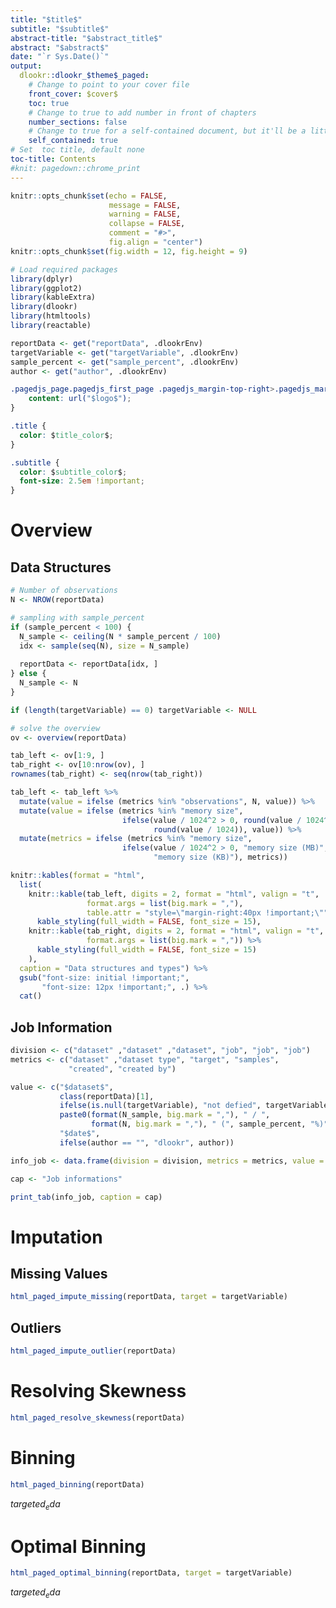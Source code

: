 ```yaml
---
title: "$title$"
subtitle: "$subtitle$"
abstract-title: "$abstract_title$"
abstract: "$abstract$"
date: "`r Sys.Date()`"
output: 
  dlookr::dlookr_$theme$_paged: 
    # Change to point to your cover file
    front_cover: $cover$
    toc: true
    # Change to true to add number in front of chapters
    number_sections: false
    # Change to true for a self-contained document, but it'll be a litte slower for Pandoc to render
    self_contained: true
# Set  toc title, default none
toc-title: Contents
#knit: pagedown::chrome_print
---
```


```r
knitr::opts_chunk$set(echo = FALSE, 
                      message = FALSE, 
                      warning = FALSE, 
                      collapse = FALSE,
                      comment = "#>",
                      fig.align = "center")
knitr::opts_chunk$set(fig.width = 12, fig.height = 9)
```

```r
# Load required packages
library(dplyr)
library(ggplot2)
library(kableExtra)
library(dlookr)
library(htmltools)
library(reactable)

reportData <- get("reportData", .dlookrEnv)
targetVariable <- get("targetVariable", .dlookrEnv)
sample_percent <- get("sample_percent", .dlookrEnv)
author <- get("author", .dlookrEnv)
```


```css
.pagedjs_page.pagedjs_first_page .pagedjs_margin-top-right>.pagedjs_margin-content::after {
    content: url("$logo$");
}

.title {
  color: $title_color$;
}

.subtitle {
  color: $subtitle_color$;
  font-size: 2.5em !important;
}
```

# Overview
## Data Structures

```r
# Number of observations
N <- NROW(reportData)

# sampling with sample_percent
if (sample_percent < 100) {
  N_sample <- ceiling(N * sample_percent / 100)
  idx <- sample(seq(N), size = N_sample)
  
  reportData <- reportData[idx, ]
} else {
  N_sample <- N
}

if (length(targetVariable) == 0) targetVariable <- NULL
```

```r
# solve the overview
ov <- overview(reportData)

tab_left <- ov[1:9, ]
tab_right <- ov[10:nrow(ov), ]
rownames(tab_right) <- seq(nrow(tab_right))

tab_left <- tab_left %>% 
  mutate(value = ifelse (metrics %in% "observations", N, value)) %>%   
  mutate(value = ifelse (metrics %in% "memory size", 
                         ifelse(value / 1024^2 > 0, round(value / 1024^2),
                                round(value / 1024)), value)) %>%   
  mutate(metrics = ifelse (metrics %in% "memory size", 
                         ifelse(value / 1024^2 > 0, "memory size (MB)",
                                "memory size (KB)"), metrics))

knitr::kables(format = "html",
  list(
    knitr::kable(tab_left, digits = 2, format = "html", valign = "t",
                 format.args = list(big.mark = ","),
                 table.attr = "style=\"margin-right:40px !important;\"") %>% 
      kable_styling(full_width = FALSE, font_size = 15), 
    knitr::kable(tab_right, digits = 2, format = "html", valign = "t",
                 format.args = list(big.mark = ",")) %>% 
      kable_styling(full_width = FALSE, font_size = 15) 
    ),
  caption = "Data structures and types") %>% 
  gsub("font-size: initial !important;",
       "font-size: 12px !important;", .) %>%    
  cat()
```

## Job Information

```r
division <- c("dataset" ,"dataset" ,"dataset", "job", "job", "job")
metrics <- c("dataset" ,"dataset type", "target", "samples", 
             "created", "created by")

value <- c("$dataset$", 
           class(reportData)[1], 
           ifelse(is.null(targetVariable), "not defied", targetVariable),
           paste0(format(N_sample, big.mark = ","), " / ", 
                  format(N, big.mark = ","), " (", sample_percent, "%)"),
           "$date$",
           ifelse(author == "", "dlookr", author))

info_job <- data.frame(division = division, metrics = metrics, value = value)

cap <- "Job informations"

print_tab(info_job, caption = cap)
```

# Imputation
## Missing Values

```r
html_paged_impute_missing(reportData, target = targetVariable)
```

## Outliers

```r
html_paged_impute_outlier(reportData)
```

# Resolving Skewness

```r
html_paged_resolve_skewness(reportData)
```

# Binning

```r
html_paged_binning(reportData)
```

$targeted_eda$

# Optimal Binning

```r
html_paged_optimal_binning(reportData, target = targetVariable)
```

$targeted_eda$
